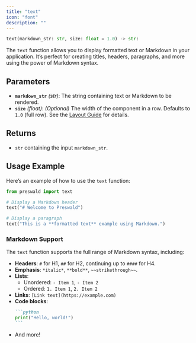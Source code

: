 ```yaml
---
title: "text"
icon: "font"
description: ""
---
```


```python
text(markdown_str: str, size: float = 1.0) -> str:
```

The `text` function allows you to display formatted text or Markdown in your application. It’s perfect for creating titles, headers, paragraphs, and more using the power of Markdown syntax.

## Parameters

- **`markdown_str`** _(str)_: The string containing text or Markdown to be rendered.
- **`size`** _(float)_: _(Optional)_ The width of the component in a row. Defaults to `1.0` (full row). See the [Layout Guide](/layout/guide) for details.

## Returns

- `str` containing the input `markdown_str`.

## Usage Example

Here’s an example of how to use the `text` function:

```python
from preswald import text

# Display a Markdown header
text("# Welcome to Preswald")

# Display a paragraph
text("This is a **formatted text** example using Markdown.")
```

### Markdown Support

The `text` function supports the full range of Markdown syntax, including:

- **Headers**: `#` for H1, `##` for H2, continuing up to `####` for H4.
- **Emphasis**: `*italic*`, `**bold**`, `~~strikethrough~~`.
- **Lists**:
  - Unordered: `- Item 1`, `- Item 2`
  - Ordered: `1. Item 1`, `2. Item 2`
- **Links**: `[Link text](https://example.com)`
- **Code blocks**:
  ````markdown
  ```python
  print("Hello, world!")
  ```
  ````
- And more!
